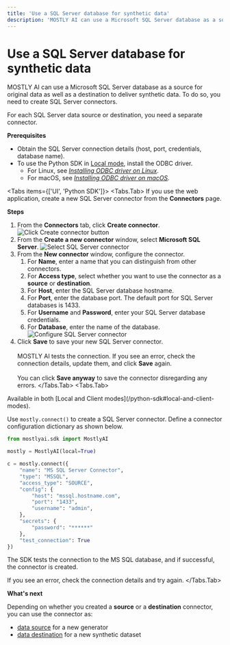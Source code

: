 ```yaml
---
title: 'Use a SQL Server database for synthetic data'
description: 'MOSTLY AI can use a Microsoft SQL Server database as a source for original data as well as a destination to deliver synthetic data. To do so, you need to create SQL Server connectors.'
---
```



# Use a SQL Server database for synthetic data

MOSTLY AI can use a Microsoft SQL Server database as a source for original data as well as a destination to deliver synthetic data. To do so, you need to create SQL Server connectors.

For each SQL Server data source or destination, you need a separate connector.

**Prerequisites**

* Obtain the SQL Server connection details (host, port, credentials, database name).
* To use the Python SDK in [Local mode](/python-sdk#local-and-client-modes), install the ODBC driver.
    * For Linux, see [_Installing ODBC driver on Linux_](https://learn.microsoft.com/en-us/sql/connect/odbc/linux-mac/installing-the-microsoft-odbc-driver-for-sql-server).
    * For macOS, see [_Installing ODBC driver on macOS_](https://learn.microsoft.com/en-us/sql/connect/odbc/linux-mac/install-microsoft-odbc-driver-sql-server-macos).

<Tabs items={['UI', 'Python SDK']}>
<Tabs.Tab>
If you use the web application, create a new SQL Server connector from the **Connectors** page.

**Steps**

1. From the **Connectors** tab, click **Create connector**.
    <Image
        src="/docs/docimages/connectors/create-connector-01-click.webp"
        alt="Click Create connector button"
        width={800}
        height={500}
    />
2. From the **Create a new connector** window, select **Microsoft SQL Server**.
    <Image
        src="/docs/docimages/connectors/sql-server/create-connector-02-select-sql-server.webp"
        alt="Select SQL Server connector"
        width={800}
        height={500}
    />
3. From the **New connector** window, configure the connector.
    1. For **Name**, enter a name that you can distinguish from other connectors.
    2. For **Access type**, select whether you want to use the connector as a **source** or **destination**.
    3. For **Host**, enter the SQL Server database hostname.
    4. For **Port**, enter the database port.
        <Callout type="info">
        The default port for SQL Server databases is 1433.
        </Callout>
    5. For **Username** and **Password**, enter your SQL Server database credentials.
    6. For **Database**, enter the name of the database.
        <Image
            src="/docs/docimages/connectors/sql-server/create-connector-03-configure-sql-server.webp" alt="Configure SQL Server connector"
            width={400}
            height={500}
        />
5. Click **Save** to save your new SQL Server connector.<br /><br />
    MOSTLY AI tests the connection. If you see an error, check the connection details, update them, and click **Save** again.<br /><br />
    You can click **Save anyway** to save the connector disregarding any errors.
</Tabs.Tab>
<Tabs.Tab>
<CustomCallout type="API">
Available in both [Local and Client modes](/python-sdk#local-and-client-modes).
</CustomCallout>

Use `mostly.connect()` to create a SQL Server connector. Define a connector configuration dictionary as shown below.
```python copy filename="python"
from mostlyai.sdk import MostlyAI

mostly = MostlyAI(local=True)

c = mostly.connect({
    "name": "MS SQL Server Connector",
    "type": "MSSQL",
    "access_type": "SOURCE",
    "config": {
        "host": "mssql.hostname.com",
        "port": "1433",
        "username": "admin",
    },
    "secrets": {
        "password": "******"
    },
    "test_connection": True
})
```

The SDK tests the connection to the MS SQL database, and if successful, the connector is created.

If you see an error, check the connection details and try again.
</Tabs.Tab>
</Tabs>


**What's next**

Depending on whether you created a **source** or a **destination** connector, you can use the connector as:

* [data source](../use/data-source) for a new generator
* [data destination](../use/data-destination) for a new synthetic dataset